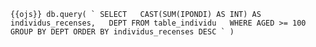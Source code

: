 ```{{ojs}}
db.query(
`
SELECT
  CAST(SUM(IPONDI) AS INT) AS individus_recenses,
  DEPT
FROM table_individu
  WHERE AGED >= 100
GROUP BY DEPT
ORDER BY individus_recenses DESC
`
)
```
